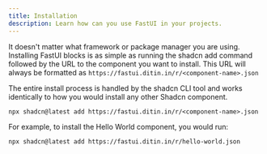 ```yaml
---
title: Installation
description: Learn how can you use FastUI in your projects.
---
```


It doesn't matter what framework or package manager you are using. Installing FastUI blocks is as simple as running the shadcn add command followed by the URL to the component you want to install. This URL will always be formatted as `https://fastui.ditin.in/r/<component-name>.json`

The entire install process is handled by the shadcn CLI tool and works identically to how you would install any other Shadcn component.

```npm
npx shadcn@latest add https://fastui.ditin.in/r/<component-name>.json
```

For example, to install the Hello World component, you would run:

```npm
npx shadcn@latest add https://fastui.ditin.in/r/hello-world.json
```
